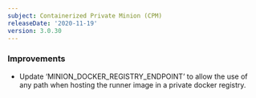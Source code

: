 ```yaml
---
subject: Containerized Private Minion (CPM)
releaseDate: '2020-11-19'
version: 3.0.30
---
```


### Improvements

* Update ‘MINION_DOCKER_REGISTRY_ENDPOINT’ to allow the use of any path when hosting the runner image in a private docker registry.
